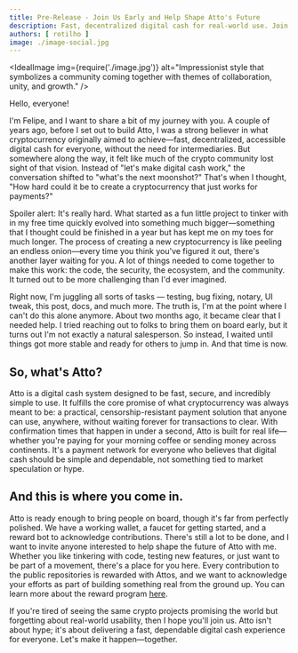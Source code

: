 ```yaml
---
title: Pre-Release - Join Us Early and Help Shape Atto's Future
description: Fast, decentralized digital cash for real-world use. Join our pre-release, contribute to development, and help shape the future of a truly usable cryptocurrency. Let's build something together!
authors: [ rotilho ]
image: ./image-social.jpg
---
```





<IdealImage img={require('./image.jpg')}
            alt="Impressionist style that symbolizes a community coming together with themes of collaboration, unity, and growth." />

Hello, everyone!

I'm Felipe, and I want to share a bit of my journey with you. A couple of years ago, before I set out to build Atto, I was a strong believer in what cryptocurrency originally aimed to achieve—fast, decentralized, accessible digital cash for everyone, without the need for intermediaries. But somewhere along the way, it felt like much of the crypto community lost sight of that vision. Instead of "let's make digital cash work," the conversation shifted to "what's the next moonshot?" That's when I thought, "How hard could it be to create a cryptocurrency that just works for payments?"

Spoiler alert: It's really hard. What started as a fun little project to tinker with in my free time quickly evolved into something much bigger—something that I thought could be finished in a year but has kept me on my toes for much longer. The process of creating a new cryptocurrency is like peeling an endless onion—every time you think you've figured it out, there's another layer waiting for you. A lot of things needed to come together to make this work: the code, the security, the ecosystem, and the community. It turned out to be more challenging than I'd ever imagined.

<!-- truncate -->

Right now, I'm juggling all sorts of tasks — testing, bug fixing, notary, UI tweak, this post, docs, and much more. The truth is, I'm at the point where I can't do this alone anymore. About two months ago, it became clear that I needed help. I tried reaching out to folks to bring them on board early, but it turns out I'm not exactly a natural salesperson. So instead, I waited until things got more stable and ready for others to jump in. And that time is now.

## So, what's Atto?

Atto is a digital cash system designed to be fast, secure, and incredibly simple to use. It fulfills the core promise of what cryptocurrency was always meant to be: a practical, censorship-resistant payment solution that anyone can use, anywhere, without waiting forever for transactions to clear. With confirmation times that happen in under a second, Atto is built for real life—whether you're paying for your morning coffee or sending money across continents. It's a payment network for everyone who believes that digital cash should be simple and dependable, not something tied to market speculation or hype.

## And this is where you come in.

Atto is ready enough to bring people on board, though it's far from perfectly polished. We have a working wallet, a faucet for getting started, and a reward bot to acknowledge contributions. There's still a lot to be done, and I want to invite anyone interested to help shape the future of Atto with me. Whether you like tinkering with code, testing new features, or just want to be part of a movement, there's a place for you here. Every contribution to the public repositories is rewarded with Attos, and we want to acknowledge your efforts as part of building something real from the ground up. You can learn more about the reward program [here](/docs/reward-for-contributions).

If you're tired of seeing the same crypto projects promising the world but forgetting about real-world usability, then I hope you'll join us. Atto isn't about hype; it's about delivering a fast, dependable digital cash experience for everyone. Let's make it happen—together.
